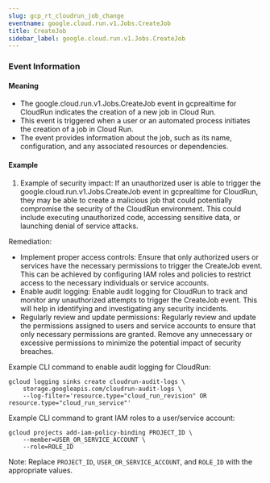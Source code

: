 ```yaml
--- 
slug: gcp_rt_cloudrun_job_change
eventname: google.cloud.run.v1.Jobs.CreateJob
title: CreateJob
sidebar_label: google.cloud.run.v1.Jobs.CreateJob
---
```

                       
### Event Information

#### Meaning

- The google.cloud.run.v1.Jobs.CreateJob event in gcprealtime for CloudRun indicates the creation of a new job in Cloud Run.
- This event is triggered when a user or an automated process initiates the creation of a job in Cloud Run.
- The event provides information about the job, such as its name, configuration, and any associated resources or dependencies.



#### Example

1. Example of security impact: If an unauthorized user is able to trigger the google.cloud.run.v1.Jobs.CreateJob event in gcprealtime for CloudRun, they may be able to create a malicious job that could potentially compromise the security of the CloudRun environment. This could include executing unauthorized code, accessing sensitive data, or launching denial of service attacks.

Remediation:
- Implement proper access controls: Ensure that only authorized users or services have the necessary permissions to trigger the CreateJob event. This can be achieved by configuring IAM roles and policies to restrict access to the necessary individuals or service accounts.
- Enable audit logging: Enable audit logging for CloudRun to track and monitor any unauthorized attempts to trigger the CreateJob event. This will help in identifying and investigating any security incidents.
- Regularly review and update permissions: Regularly review and update the permissions assigned to users and service accounts to ensure that only necessary permissions are granted. Remove any unnecessary or excessive permissions to minimize the potential impact of security breaches.

Example CLI command to enable audit logging for CloudRun:
```
gcloud logging sinks create cloudrun-audit-logs \
    storage.googleapis.com/cloudrun-audit-logs \
    --log-filter='resource.type="cloud_run_revision" OR resource.type="cloud_run_service"'
```

Example CLI command to grant IAM roles to a user/service account:
```
gcloud projects add-iam-policy-binding PROJECT_ID \
    --member=USER_OR_SERVICE_ACCOUNT \
    --role=ROLE_ID
```

Note: Replace `PROJECT_ID`, `USER_OR_SERVICE_ACCOUNT`, and `ROLE_ID` with the appropriate values.


 